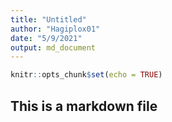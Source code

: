 ```yaml
---
title: "Untitled"
author: "Hagiplox01"
date: "5/9/2021"
output: md_document
---
```


```r
knitr::opts_chunk$set(echo = TRUE)
```
## This is a markdown file


